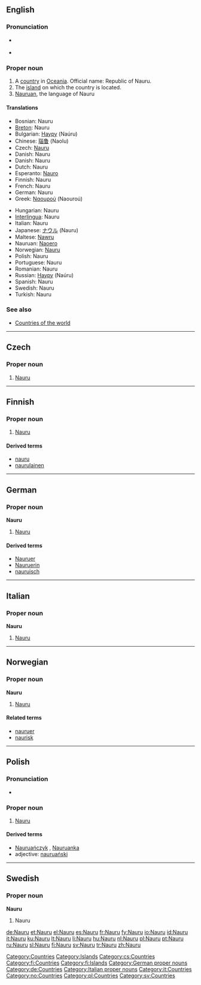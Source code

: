 {{also|nauru}}
==English==
{{wikipedia}}

===Pronunciation===
* {{a|UK|US}} {{IPA|/nɑːˈuː.ruː/|/ˈnaʊ.ru/}}
* {{audio|en-us-Nauru.ogg|Audio (US)}}

===Proper noun===
{{en-proper noun}}

# A [[country]] in [[Oceania]]. Official name: Republic of Nauru.
# The [[island]] on which the country is located.
# [[Nauruan]], the language of Nauru

====Translations====
{{rfc-tsort|duplicate language: Danish}}
{{trans-top|Republic of Nauru}}
* Bosnian: Nauru {{m}}
* [[Breton]]: Nauru
* Bulgarian: [[Науру]] (Naúru)
* Chinese: [[瑙鲁]] (Naolu)
* Czech: [[#Czech|Nauru]]
* Danish: Nauru
* Danish: Nauru
* Dutch: Nauru
* Esperanto: [[Nauro]]
* Finnish: Nauru
* French: Nauru
* German: Nauru
* Greek: [[Ναουρού]] (Naouroú) {{n}}
{{trans-mid}}
* Hungarian: Nauru
* [[Interlingua]]: Nauru
* Italian: Nauru
* Japanese: [[ナウル]] (Nauru)
* Maltese: [[Nawru]]
* Nauruan: [[Naoero]]
* Norwegian: [[#Norwegian|Nauru]]
* Polish: Nauru
* Portuguese: Nauru {{m}}
* Romanian: Nauru {{n}}
* Russian: [[Науру]] (Naúru)
* Spanish: Nauru {{m}}
* Swedish: Nauru
* Turkish: Nauru
{{trans-bottom}}

===See also===
* [[Appendix:Countries of the world|Countries of the world]]

[[Category:Countries]]
[[Category:Islands]]

----

==Czech==

===Proper noun===
{{cs-proper noun|g=}}

# [[#English|Nauru]]

[[Category:cs:Countries]]

----

==Finnish==
{{wikipedia|lang=fi}}

===Proper noun===
{{fi-noun|proper=true}}

# [[#English|Nauru]]

====Derived terms====
* [[nauru]]
* [[naurulainen]]

[[Category:fi:Countries]]
[[Category:fi:Islands]]

----

==German==
{{wikipedia|lang=de}}

===Proper noun===
'''Nauru''' {{n}}

# [[#English|Nauru]]

====Derived terms====
* [[Nauruer]]
* [[Nauruerin]]
* [[nauruisch]]

[[Category:German proper nouns]]
[[Category:de:Countries]]

----

==Italian==
{{wikipedia|lang=it}}

===Proper noun===
'''Nauru''' {{m}}

# [[#English|Nauru]]

[[Category:Italian proper nouns]]
[[Category:it:Countries]]

----

==Norwegian==

===Proper noun===
'''Nauru'''

# [[#English|Nauru]]

====Related terms====
* [[nauruer]]
* [[naurisk]]

[[Category:no:Countries]]

----

==Polish==

===Pronunciation===
* {{IPA|/ˈnawru/|lang=pl}}

===Proper noun===
{{infl|pl|proper noun|g=n|undeclinable}}

# [[#English|Nauru]]

====Derived terms====
* [[Nauruańczyk]] {{m}}, [[Nauruanka]] {{f}}
* adjective: [[nauruański]]

[[Category:pl:Countries]]

----

==Swedish==

===Proper noun===
'''Nauru'''

# Nauru

[[Category:sv:Countries]]

[[de:Nauru]]
[[et:Nauru]]
[[el:Nauru]]
[[es:Nauru]]
[[fr:Nauru]]
[[fy:Nauru]]
[[io:Nauru]]
[[id:Nauru]]
[[it:Nauru]]
[[ku:Nauru]]
[[lt:Nauru]]
[[li:Nauru]]
[[hu:Nauru]]
[[nl:Nauru]]
[[pl:Nauru]]
[[pt:Nauru]]
[[ru:Nauru]]
[[sl:Nauru]]
[[fi:Nauru]]
[[sv:Nauru]]
[[tr:Nauru]]
[[zh:Nauru]]